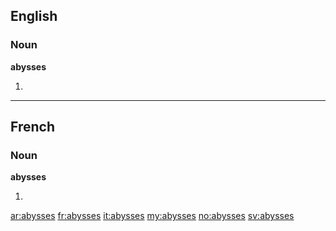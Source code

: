 ==English==

===Noun===
'''abysses'''

# {{plural of|[[abyss]]}}

----

==French==

===Noun===
'''abysses''' {{m}}

# {{plural of|[[abysse]]|lang=fr}}

[[ar:abysses]]
[[fr:abysses]]
[[it:abysses]]
[[my:abysses]]
[[no:abysses]]
[[sv:abysses]]